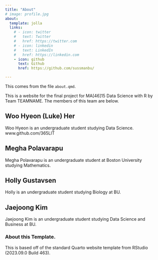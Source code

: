 ```yaml
---
title: "About"
# image: profile.jpg
about:
  template: jolla
  links:
    # - icon: twitter
    #   text: Twitter
    #   href: https://twitter.com
    # - icon: linkedin
    #   text: LinkedIn
    #   href: https://linkedin.com
    - icon: github
      text: Github
      href: https://github.com/sussmanbu/

---
```



This comes from the file `about.qmd`.

This is a website for the final project for MA[46]15 Data Science with R by Team TEAMNAME.
The members of this team are below.


## Woo Hyeon (Luke) Her

Woo Hyeon is an undergraduate student studying Data Science. www.github.com/365LIT

## Megha Polavarapu
 
Megha Polavarapu is an undergraduate student at Boston University studying Mathematics.

## Holly Gustavsen 

Holly is an undergraduate student studying Biology at BU.

## Jaejoong Kim

Jaejoong Kim is an undergraduate student studying Data Science and Business at BU. 

<!-- Please leave in the information below -->

### About this Template.

This is based off of the standard Quarto website template from RStudio (2023.09.0 Build 463).
